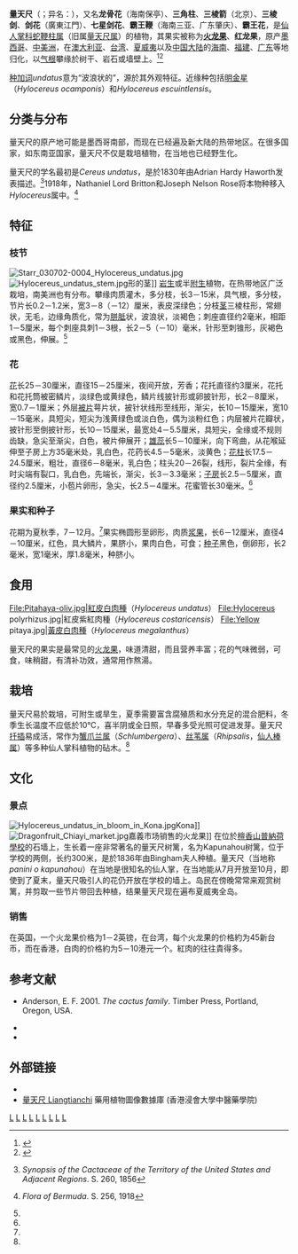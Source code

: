 {{Speciesbox 
| taxon = Selenicereus undatus
| status = DD
| status_system = IUCN3.1
| image = Night-blooming_cereus_paniniokapunahoa.jpg
| image_caption = 量天尺的花
| image2 = Pitaya cross section ed2.jpg
| image2_caption = 火龙果
| authority =  (Haw.) D.R.Hunt
| synonyms = *''Cereus tricostatus'' <small>Rol.-Goss.</small>
*''Cereus undatus'' <small>Haw.</small>
*''Cereus undulatus'' <small>D.Dietr.</small>
*''Harrisia undata'' <small>(Haw.) Britton</small>
*''Hylocereus tricostatus'' <small>(Rol.-Goss.) Britton & Rose</small>
*''Hylocereus undatus'' <small>(Haw.) Britton & Rose</small>
*''Hylocereus undatus'' subsp. ''luteocarpus'' <small>Cálix de Dios</small>
}}

'''量天尺'''（{{lang-xm|Selenicereus undatus}}；异名：{{sname|''Hylocereus undatus''}}），又名'''龙骨花'''（海南保亭）、'''三角柱'''、'''三棱箭'''（北京）、'''三棱剑'''、'''剑花'''（廣東江門）、'''七星剑花'''、'''霸王鞭'''（海南三亚、广东肇庆）、'''霸王花'''，是[[仙人掌科|仙人掌科]][[蛇鞭柱属|蛇鞭柱属]]（旧属[[量天尺属|量天尺属]]）的植物，其果实被称为'''[[火龙果|火龙果]]'''、'''红龙果'''，原产[[墨西哥|墨西哥]]、[[中美洲|中美洲]]，在[[澳大利亚|澳大利亚]]、[[台湾|台湾]]、[[夏威夷|夏威夷]]以及[[中国大陆|中国大陆]]的[[海南|海南]]、[[福建|福建]]、[[广东|广东]]等地归化，以[[气根|气根]]攀缘於树干、岩石或墙壁上。<ref>{{cite web| url =http://www.bioinfo.cn/db05/KmzwSpecies.php?action=view&id=2796| title =量天尺| work =《中国高等植物数据库全库》| publisher =中国科学院微生物研究所| author =昆明植物研究所| accessdate =2009-02-23| language =zh-cn| deadurl =yes| archiveurl =https://web.archive.org/web/20160305030111/http://www.bioinfo.cn/db05/KmzwSpecies.php?action=view&id=2796| archivedate =2016-03-05}}</ref><ref name="cvh052">{{cite book|editor=谷粹芝 等|title=中国植物志 第52(1)卷|url=http://www.cvh.org.cn/zhiwuzhi/page/52(1)/283.PDF|publisher=科学出版社|location=北京|language=zh-cn|isbn=7-03-007532-3|pages=283－284|accessdate=2010年2月13日|date=1999年10月}}{{dead link|date=2018年4月 |bot=InternetArchiveBot |fix-attempted=yes }}</ref>

[[种加词|种加词]]''undatus''意为“波浪状的”，源於其外观特征。近缘种包括[[明金星|明金星]]（''Hylocereus ocamponis''）和''Hylocereus escuintlensis''。

== 分类与分布 ==
量天尺的原产地可能是墨西哥南部，而现在已经遍及新大陆的热带地区。在很多国家，如东南亚国家，量天尺不仅是栽培植物，在当地也已经野生化。

量天尺的学名最初是''Cereus undatus''，是於1830年由Adrian Hardy Haworth发表描述。<ref>{{en}}''Synopsis of the Cactaceae of the Territory of the United States and Adjacent Regions''. S. 260, 1856</ref>1918年，Nathaniel Lord Britton和Joseph Nelson Rose将本物种移入''Hylocereus''属中。<ref>{{en}}''Flora of Bermuda''. S. 256, 1918</ref>

== 特征 ==
=== 枝节 ===
[[File:Starr_030702-0004_Hylocereus_undatus.jpg|thumb]]
[[File:Hylocereus_undatus_stem.jpg|thumb]]形的茎]]
[[岩生|岩生]]或半[[附生|附生]]植物，在热带地区广泛栽培，南美洲也有分布。攀缘肉质灌木，多分枝，长3－15米，具气根，多分枝，节片长0.2－1.2米，宽3－8（－12）厘米，表皮深绿色；分枝[[茎|茎]]三棱柱形，常翅状，无毛，边缘角质化，常为[[胼胝|胼胝]]状，波浪状，淡褐色；刺座直径约2毫米，相距1－5厘米，每个刺座具刺1－3根，长2－5（－10）毫米，针形至刺锥形，灰褐色或黑色，伸展。<ref name="cvh052"/>

=== 花 ===
[[花|花]]长25－30厘米，直径15－25厘米，夜间开放，芳香；花托直径约3厘米，花托和花托筒被密鳞片，淡绿色或黄绿色，鳞片线披针形或卵披针形，长2－8厘米，宽0.7－1厘米；外层[[被片|被片]]萼片状，披针状线形至线形，渐尖，长10－15厘米，宽10－15毫米，具短尖，短尖为浅黄绿色或淡白色，偶为淡粉红色；内层被片花瓣状，披针形至倒披针形，长10－15厘米，最宽处4－5.5厘米，具短尖，全缘或不规则齿缺，急尖至渐尖，白色，被片伸展开；[[雄蕊|雄蕊]]长5－10厘米，向下弯曲，从花喉延伸至子房上方35毫米处，乳白色，花药长4.5－5毫米，淡黄色；[[花柱|花柱]]长17.5－24.5厘米，粗壮，直径6－8毫米，乳白色；柱头20－26裂，线形，裂片全缘，有时尖端有裂口，乳白色，先端长，渐尖，长3－3.3毫米；[[子房|子房]]长2.5－5厘米，直径约2.5厘米，小苞片卵形，急尖，长2.5－4厘米。花蜜管长30毫米。<ref name="cvh052"/>

=== 果实和种子 ===
花期为夏秋季，7－12月。<ref name="cvh052"/>果实椭圆形至卵形，肉质[[浆果|浆果]]，长6－12厘米，直径4－10厘米，红色，具大鳞片，果脐小，果肉白色，可食；[[种子|种子]]黑色，倒卵形，长2毫米，宽1毫米，厚1.8毫米，种脐小。

== 食用 ==
<gallery>
File:Pitahaya-oliv.jpg|紅皮白肉種（''Hylocereus undatus''）
File:Hylocereus polyrhizus.jpg|紅皮紫紅肉種（''Hylocereus costaricensis''）
File:Yellow pitaya.jpg|[[金龍果|黃皮白肉種]]（''Hylocereus megalanthus''）
</gallery>
量天尺的果实是最常见的[[火龙果|火龙果]]，味道清甜，而且营养丰富；花的气味微弱，可食，味稍甜，有清补功效，通常用作熬湯。

== 栽培 ==
量天尺易於栽培，可附生或旱生，夏季需要富含腐殖质和水分充足的混合肥料，冬季生长温度不应低於10℃，喜半阴或全日照，早春多受光照可促进发芽。量天尺[[扦插|扦插]]易成活，常作为[[蟹爪兰属|蟹爪兰属]]（''Schlumbergera''）、[[丝苇属|丝苇属]]（''Rhipsalis''，[[仙人棒属|仙人棒属]]）等多种仙人掌科植物的砧木。<ref name="cvh052"/>

== 文化 ==
===景点===
[[File:Hylocereus_undatus_in_bloom_in_Kona.jpg|thumb]]Kona]]
[[File:Dragonfruit_Chiayi_market.jpg|thumb]]嘉義市场销售的火龙果]]
在位於[[檀香山|檀香山]][[普納荷學校|普納荷學校]]的石墙上，生长着一座非常著名的量天尺树篱，名为Kapunahou树篱，位于学校的两侧，长约300米，是於1836年由Bingham夫人种植。量天尺（当地称''panini o kapunahou''）在当地是很知名的仙人掌，在当地能从7月开放至10月，即使到了夏末，量天尺吸引人的花仍开放在学校的墙上。岛民在傍晚常常来观赏树篱，并剪取一些节片带回去种植，结果量天尺现在遍布夏威夷全岛。

=== 销售 ===
在英国，一个火龙果价格为1－2英镑，在台湾，每个火龙果的价格約为45新台币，而在香港，白肉的价格約为5－10港元一个。紅肉的往往貴得多。

== 参考文献 ==
{{reflist|2}}
*{{en}}Anderson, E. F. 2001. ''The cactus family''. Timber Press, Portland, Oregon, USA.
* {{cite book| author=N. L. Britton | coauthors=J. N. Rose | title=The Cactaceae. Descriptions and Illustrations of Plants of the Cactus Family| version=Band III| publisher=The Carnegie Institution of Washington| location=Washington| year=1922| pages=187–188 |language=en}}
* {{cite book| author=Edward F. Anderson|editor=Urs Eggli| title=Das große Kakteen-Lexikon| publisher=Eugen Ulmer KG| location=斯图加特| year=2005| pages=345| ISBN=3-8001-4573-1 |language=de}}

== 外部链接 ==
{{commons|Hylocereus undatus}}

*{{zh-hans}}{{CVH|Hylocereus undatus}}
* [http://libproject.hkbu.edu.hk/was40/detail?lang=ch&channelid=1288&searchword=herb_id=D01040 量天尺 Liangtianchi] 藥用植物圖像數據庫 (香港浸會大學中醫藥學院) {{zh-hant}}{{en}}
{{Taxonbar}}

[[Category:IUCN红色名录数据缺乏物种|L]]
[[Category:量天尺属|L]]
[[Category:水果|L]]
[[Category:花|L]]
[[Category:耐旱植物|L]]
[[Category:夜间开花植物|L]]
[[Category:墨西哥植物|L]]
[[Category:多肉植物|L]]
[[Category:1918年描述的植物|L]]